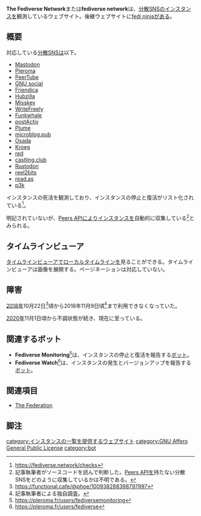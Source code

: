 {{Infobox software
| Name                = The Fediverse Network
| Image               = [[ファイル:Fediverse_network_logo.png|150px|fediverse network]]
| Developer           = href<ref>https://href.rocks</ref>
| SourceCode          = https://git.yt/random/fediverse-network
| Platform            = ウェブ
| ProgrammingLanguage = Elixir
<!-- | Launch              = 1970年1月1日 -->
| Kifu                = https://liberapay.com/href
| License             = [[GNU Affero General Public License]]
| Web                 = https://fediverse.network
}}'''The Fediverse Network'''または'''fediverse network'''は、[[分散SNS]]の[[インスタンス]]を観測しているウェブサイト。後継ウェブサイトに[[fedi ninja]]がある。

==概要==

対応している[[分散SNS]]は以下。

* [[Mastodon]]
* [[Pleroma]]
* [[PeerTube]]
* [[GNU social]]
* [[Friendica]]
* [[Hubzilla]]
* [[Misskey]]
* [[WriteFreely]]
* [[Funkwhale]]
* [[postActiv]]
* [[Plume]]
* [[microblog.pub]]
* [[Osada]]
* [[Kroeg]]
* [[red]]
* [[castling.club]]
* [[Rustodon]]
* [[reel2bits]]
* [[read.as]]
* [[p3k]]

インスタンスの死活を観測しており、インスタンスの停止と復活がリスト化されている<ref>https://fediverse.network/checks</ref>。

明記されていないが、[[Peers API]]によりインスタンスを自動的に収集している<ref>記事執筆者がソースコードを読んで判断した。[[Peers API]]を持たない分散SNSをどのように収集しているかは不明である。</ref>とみられる。

==タイムラインビューア==
[[タイムラインビューア]]で[[ローカルタイムライン]]を見ることができる。タイムラインビューアは画像を展開する。ページネーションは対応していない。

==障害==
[[2018年]]10月22日<ref>https://functional.cafe/@phoe/100938288398797997</ref>頃から2018年11月9日頃<ref>記事執筆者による独自調査。</ref>まで利用できなくなっていた。

[[2020年]]11月1日頃から不調状態が続き、現在に至っている。

==関連するボット==
* '''Fediverse Monitoring'''<ref>https://pleroma.fr/users/fediversemonitoring</ref>は、インスタンスの停止と復活を報告する[[Bot|ボット]]。
* '''Fediverse Watch'''<ref>https://pleroma.fr/users/fediverse</ref>は、インスタンスの発生とバージョンアップを報告する[[Bot|ボット]]。

==関連項目==
* [[The Federation]]

==脚注==
<references />

{{DEFAULTSORT:fediversenetwork}}
[[category:インスタンスの一覧を提供するウェブサイト]]
[[category:GNU Affero General Public License]]
[[category:bot]]